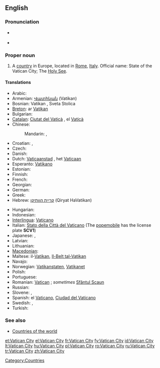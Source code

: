 {{wikipedia}}
==English==

===Pronunciation===
* {{a|UK|US}} {{IPA|/ˈvæ.tɪ.kən ˈsɪt.i/}}
* {{audio|en-us-Vatican City.ogg|Audio (US)}}

===Proper noun===
{{en-proper noun|sg=[[Vatican]] [[city|City]]}}

# A [[country]] in Europe, located in [[Rome]], [[Italy]]. Official name: State of the Vatican City; The [[Holy See]].

====Translations====
{{trans-top|State of the Vatican City}}
* Arabic: {{t|ar|الفاتيكان|m|tr=al-Fatikaan|sc=Arab}}
* Armenian: [[Վատիկան]] (Vatikan)
* Bosnian: Vatikan {{m}}, Sveta Stolica {{f}}
* [[Breton]]: ar [[Vatikan]]
* Bulgarian: {{t+|bg|Ватикана|sc=Cyrl}}
* [[Catalan]]: [[Ciutat del Vaticà]] {{f}}, el [[Vaticà]] {{m}}
* Chinese:
*: Mandarin: {{t|cmn|梵蒂岡|sc=Hani|xs=Mandarin}},  {{t|cmn|梵蒂冈|m|tr=Fàndìgāng|sc=Hani|xs=Mandarin}}
* Croatian: {{t-|hr|Vatikan|m}}, {{t-|hr|Sveta Stolica|f}}
* Czech: {{t+|cs|Vatikán|m}}
* Danish: {{t-|da|Vatikanstaten}}
* Dutch: [[Vaticaanstad]] {{f}}, het [[Vaticaan]] {{n}}
* Esperanto: [[Vatikano]]
* Estonian: {{t-|et|Vatikan}}
* Finnish: {{t-|fi|Vatikaani}}
* French: {{t+|fr|Vatican|m}}
* Georgian: {{t|ka|ვატიკანი|tr=Vatikani|sc=Geor}}
* German: {{t+|de|Vatikanstadt}}
* Greek: {{t+|el|Βατικανό|n|sc=Grek}}
* Hebrew: [[קריית הוותיקן]] (Qiryat HaVatikan)
{{trans-mid}}
* Hungarian: {{t+|hu|Vatikán}}
* Indonesian: {{t-|id|Vatikan|xs=Indonesian}}
* [[Interlingua]]: [[Vaticano]]
* Italian: [[Stato della Città del Vaticano]] (The [[popemobile]] has the license plate '''SCV1''')
* Japanese: {{t+|ja|バチカン|tr=Bachikan|sc=Jpan}},  {{t|ja|法王庁|tr=ほうおうちょう, Hōōchō|sc=Jpan}}
* Latvian: {{t+|lv|Vatikāns|xs=Latvian}}
* Lithuanian: {{t+|lt|Vatikanas|xs=Lithuanian}}
* [[Macedonian]]: {{t+|mk|Ватикан|m|tr=Vátikan|sc=Cyrl|xs=Macedonian}}
* Maltese: il-[[Vatikan]], [[Il-Belt tal-Vatikan]]
* Navajo: {{tø|nv|Bádikin Siidi}}
* Norwegian: [[Vatikanstaten]], [[Vatikanet]]
* Polish: {{t+|pl|Watykan}}
* Portuguese: {{t+|pt|Vaticano}}
* Romanian: [[Vatican]] {{n}}; ''sometimes'' [[Sfântul Scaun]] {{n}}
* Russian: {{t+|ru|Ватикан|m|tr=Vatikán|sc=Cyrl}}
* Slovene: {{t+|sl|Vatikan|m}}, {{t+|sl|Sveti sedež|m}}
* Spanish: el [[Vaticano]], [[Ciudad del Vaticano]]
* Swedish: {{t+|sv|Vatikanstaten}}, {{t-|sv|Vatikanen}}
* Turkish: {{t+|tr|Vatikan}}
{{trans-bottom}}

===See also===
* [[Appendix:Countries of the world|Countries of the world]]

[[Category:Countries]]

[[et:Vatican City]]
[[el:Vatican City]]
[[fr:Vatican City]]
[[fy:Vatican City]]
[[id:Vatican City]]
[[lt:Vatican City]]
[[hu:Vatican City]]
[[pl:Vatican City]]
[[ro:Vatican City]]
[[ru:Vatican City]]
[[tr:Vatican City]]
[[zh:Vatican City]]